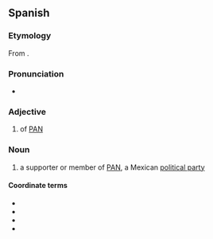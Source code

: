 ==Spanish==
{{wikipedia|National Action Party (Mexico)}}

===Etymology===
From {{suffix|es|PAN|ista}}.

===Pronunciation===
* {{es-IPA}}

===Adjective===
{{es-adj}}

# {{lb|es|relational}} of [[PAN]] {{gl|a Mexican [[political party]]}}

===Noun===
{{es-noun|mf}}

# a supporter or member of [[PAN]], a Mexican [[political party]]

====Coordinate terms====
* {{l|es|morenista|g=m|g2=f}}
* {{l|es|perredista|g=m|g2=f}}
* {{l|es|petista|g=m|g2=f}}
* {{l|es|priista|g=m|g2=f}}